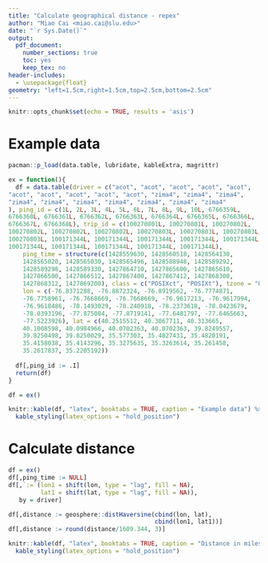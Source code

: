 ```yaml
---
title: "Calculate geographical distance - repex"
author: "Miao Cai <miao.cai@slu.edu>"
date: "`r Sys.Date()`"
output: 
  pdf_document:
    number_sections: true
    toc: yes
    keep_tex: no
header-includes:
  - \usepackage{float}
geometry: "left=1.5cm,right=1.5cm,top=2.5cm,bottom=2.5cm"
---
```


```r
knitr::opts_chunk$set(echo = TRUE, results = 'asis')
```


# Example data {-}

```r
pacman::p_load(data.table, lubridate, kableExtra, magrittr)

ex = function(){
  df = data.table(driver = c("acot", "acot", "acot", "acot", "acot", 
"acot", "acot", "acot", "acot", "acot", "zima4", "zima4", "zima4", 
"zima4", "zima4", "zima4", "zima4", "zima4", "zima4", "zima4"
), ping_id = c(1L, 2L, 3L, 4L, 5L, 6L, 7L, 8L, 9L, 10L, 6766359L, 
6766360L, 6766361L, 6766362L, 6766363L, 6766364L, 6766365L, 6766366L, 
6766367L, 6766368L), trip_id = c(100270801L, 100270801L, 100270802L, 
100270802L, 100270802L, 100270802L, 100270803L, 100270803L, 100270803L, 
100270803L, 100171344L, 100171344L, 100171344L, 100171344L, 100171344L, 
100171344L, 100171344L, 100171344L, 100171344L, 100171344L), 
    ping_time = structure(c(1428559630, 1428560518, 1428564130, 
    1428565020, 1428565030, 1428565496, 1428588948, 1428589292, 
    1428589298, 1428589330, 1427864710, 1427865600, 1427865610, 
    1427866500, 1427866512, 1427867400, 1427867412, 1427868300, 
    1427868312, 1427869200), class = c("POSIXct", "POSIXt"), tzone = "UTC"), 
    lon = c(-76.8371288, -76.8872324, -76.8919562, -76.7774871, 
    -76.7758961, -76.7668669, -76.7668669, -76.9617213, -76.9617994, 
    -76.9618486, -78.1493029, -78.240918, -78.2373618, -78.0423679, 
    -78.0393196, -77.875084, -77.8719141, -77.6481797, -77.6465663, 
    -77.5223926), lat = c(40.2515512, 40.3067711, 40.313665, 
    40.1008598, 40.0984966, 40.0702363, 40.0702363, 39.8249557, 
    39.8250498, 39.8250029, 35.577303, 35.4827431, 35.4820191, 
    35.4158038, 35.4143296, 35.3275635, 35.3263614, 35.261458, 
    35.2617837, 35.2205192))
  
  df[,ping_id := .I]
  return(df)
}

df = ex()
```

```r
knitr::kable(df, "latex", booktabs = TRUE, caption = "Example data") %>% 
  kable_styling(latex_options = "hold_position")
```

# Calculate distance

```r
df = ex()
df[,ping_time := NULL]
df[,`:=`(lon1 = shift(lon, type = "lag", fill = NA),
         lat1 = shift(lat, type = "lag", fill = NA)), 
   by = driver]

df[,distance := geosphere::distHaversine(cbind(lon, lat), 
                                         cbind(lon1, lat1))]
df[,distance := round(distance/1609.344, 3)]
```

```r
knitr::kable(df, "latex", booktabs = TRUE, caption = "Distance in miles") %>% 
  kable_styling(latex_options = "hold_position")
```


